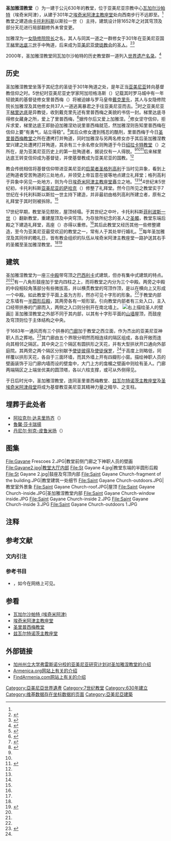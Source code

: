 {{Infobox religious building
|building_name           = 圣加雅涅教堂
|specifications          =
|capacity                =
|length                  =
|width                   =
|width_nave              =
|height_max              =
|dome_quantity           =
|dome_height_outer       =
|dome_height_inner       =
|dome_dia_outer          =
|dome_dia_inner          =
|spire_quantity          =
|year_completed          =
|spire_height            =
|materials               =
|nrhp                    =
|added                   =
|refnum                  =
|designated              =
 |designation1            = WHS
 |designation1_offname    = Cathedral and Churches of Echmiatsin and the [[兹瓦尔特诺茨主教座堂|Archaeological Site of Zvartnots]]{{language icon|en}}
 |designation1_date       = 2000年 <small>（第24届[[世界遗产委员会|大会]]）</small>
 |designation1_type       = [[世界遗产#文化遗产|文]]
 |designation1_criteria   = (ii) (iii)
 |designation1_number     = [https://whc.unesco.org/en/list/1011 1011-002]
 |designation1_free1name  = 地区
 |designation1_free1value = [[亚洲和太平洋地区世界遗产列表|亚洲和太平洋地区]]
|construction_cost       = 
|groundbreaking          = 630年
|image                   = Surb Gayane Church.JPG
|sector                  =
|alt                     = 
|caption                 = 圣加雅涅教堂
|map_type                = Armenia
|map_size                = 275
|location                = {{ARM}}[[阿尔马维尔省|阿尔马维尔省]][[瓦加尔沙帕特|瓦加尔沙帕特]]（埃奇米阿津）
|coordinates             = {{coord|40.157419|44.291986|display=inline,title}}
|religious_affiliation   = [[亚美尼亚使徒教会|亚美尼亚使徒教会]]
|rite                    = 
|district                = 
|facade_direction        = 
|cercle                  = 
|municipality            = 
|consecration_year       = 
|status                  = 
|functional_status       = 保存良好，仍在使用<ref name=Fresno>{{Cite web|url=http://fresnostate.edu/artshum/armenianstudies/resources/gayane.html|title=Gayane|publisher=College of Arts and Humanities, Fresno State|accessdate=2021-01-18|archive-date=2020-02-25|archive-url=https://web.archive.org/web/20200225195715/http://fresnostate.edu/artshum/armenianstudies/resources/gayane.html|dead-url=no}}</ref>
|heritage_designation    =
|leadership              =
|website                 =
|architecture            = yes
|architect               = 
|architecture_type       = 
|architecture_style      = [[亚美尼亚式建筑|亚美尼亚式建筑]]
|general_contractor      = 
}}
'''圣加雅涅教堂'''（{{Lang-hy|Սուրբ Գայանե եկեղեցի|translit=Sowrb Gayane  ekeġec'i}}{{NoteTag|本文中亚美尼亚语的转写采用[[ISO_9985|ISO 9985]]之规范。}}）为一建于公元630年{{NoteTag|实际上于其地先有一更早之礼拜堂，详见“历史”节。}}的教堂，位于亚美尼亚宗教中心[[瓦加尔沙帕特|瓦加尔沙帕特]]（埃奇米阿津），从建于301年之[[埃奇米阿津主教座堂|埃奇米阿津主教座堂]]处向西南步行不远即至。<ref name=Fresno />教堂之建造由[[卡托利科斯|卡托利科斯]]以斯拉一世（{{Lang-hy|Եզր Ա Փառաժնակերտցի|translit=Ezr I P'aṙažnakertc'i|link=no}}{{NoteTag|亚美尼亚语用字母表顺序而非罗马数字表示排序，此处“Ezr I”直接以亚美尼亚字母转写则为“Ezr A”，后同。}}）主持，建筑设计除1652年之对其穹顶及部分天花进行局部翻修外未曾变更。

加雅涅为一[[女隐修院院长|女隐修院院长]]之名，其人与同其一道之一群修女于301年在亚美尼亚国王[[梯里达底三世_(亚美尼亚)|梯里达底三世]]手中殉道，后来成为[[亚美尼亚使徒教会|亚美尼亚使徒教会]]的[[基督教聖人|圣人]]。<ref>{{Cite web|url=http://66.208.37.78/index.jsp?sid=3&y=2009&m=5&d=10|title=Armenian Church|accessdate=2021-01-18|archive-date=2011-05-30|archive-url=https://web.archive.org/web/20110530223905/http://66.208.37.78/index.jsp?sid=3&y=2009&m=5&d=10|dead-url=yes}}</ref><ref>{{Cite web|url=http://www.calend.ru/holidays/0/0/2027/|language=ru|title=День памяти святой Гаянэ в Армении|accessdate=2021-01-18|archive-date=2020-09-19|archive-url=https://web.archive.org/web/20200919164245/https://www.calend.ru/holidays/0/0/2027/|dead-url=no}}</ref>

2000年，圣加雅涅教堂同瓦加尔沙帕特的历史教堂群一道列入[[世界遗产名录|世界遗产名录]]。<ref name=UNESCO>{{Cite web|url=http://whc.unesco.org/en/list/1011|title=Cathedral and Churches of Echmiatsin and the Archaeological Site of Zvartnots|publisher=UNESCO|accessdate=2021-01-18|archive-date=2018-12-26|archive-url=https://web.archive.org/web/20181226065311/http://whc.unesco.org/en/list/1011%20|dead-url=no}}</ref>

== 历史 ==
圣加雅涅教堂坐落于其纪念的圣徒于301年殉道之处，是年正当[[亚美尼亚|亚美尼亚]]转向基督教信仰之时。5世纪时亚美尼亚史学家阿加坦格洛斯（{{Lang-hy|Ագաթանգեղոս|translit=Agat'angeġos|link=no}}）记载其时罗马城中有一年轻貌美的基督徒修女里普西梅（{{Lang-hy|Հռիփսիմէ|translit=Hṙip'simē|link=no}}）将被迫嫁与罗马皇帝[[戴克里先|戴克里先]]，其人与女隐修院院长加雅涅及其他修女共37人一道逃离暴君之手往亚美尼亚而去。<ref name=ChurchGeorgia>{{Cite web|url=https://armenianchurch.ge/en/kalendar-prazdnikov/description-2/june/commemoration-of-st-gayane-and-her-companions|title=Commemoration of St. Gayane and her Companions|publisher=Diocese of Armenian Apostolic Orthodox Holy Church in Georgia|date=2020-03-29|accessdate=2021-01-19|archive-date=2020-09-29|archive-url=https://web.archive.org/web/20200929013109/https://armenianchurch.ge/en/kalendar-prazdnikov/description-2/june/commemoration-of-st-gayane-and-her-companions|dead-url=no}}</ref>时之亚美尼亚王[[梯里达底三世_(亚美尼亚)|梯里达底]]是异教徒，收到戴克里先述有里普西梅之美貌的书信一封。梯里达底寻得修女藏身之所，爱上了里普西梅，<ref name=Agathangelos>{{Cite web|url=http://www.vehi.net/istoriya/armenia/agathangelos/en/AGATHANGELOS.html|title=History of St. Gregory and the Conversion of Armenia|author=Agathangelos|translator=佚名|publisher={{lang|ru|ВѢхи}}|accessdate=2021-01-18|archive-date=2018-09-30|archive-url=https://web.archive.org/web/20180930174742/http://www.vehi.net/istoriya/armenia/agathangelos/en/AGATHANGELOS.html|dead-url=no}}</ref>据传尔后又爱上加雅涅。<ref name=TravelToArmenia>{{Cite web|url=https://traveltoarmenia.am/destination/st-gayane-church/|title=St. Gayane Church|publisher=Travel to Armenia|accessdate=2021-01-18|archive-date=2020-11-21|archive-url=https://web.archive.org/web/20201121031449/https://traveltoarmenia.am/destination/st-gayane-church/|dead-url=no}}</ref>修女坚守信仰，拒斥求爱，梯里达底王即胁迫加雅涅劝说里普西梅就范，然加雅涅则告知里普西梅在信仰上要“有勇气，站立得稳”。<ref name=Church>{{Cite web|url=https://armenianchurch.us/essential_grid/sts-hripsime-gayane-and-the-christian-maidens/|title=Sts. Hripsime, Gayane, and the Christian Maidens|publisher=The Armenian Church - Eastern Diocese of America|date=2017-01-26|accessdate=2021-01-18}}</ref>其后众修女遭到残忍的酷刑，里普西梅于今日[[圣里普西梅教堂|圣里普西梅教堂]]之所在遭拷打并殉道，同时加雅涅与另两名修女亦于其后圣加雅涅教堂兴建之处遭拷打并殉道，其余有三十余名修女则殉道于今日[[绍拉卡特教堂|绍拉卡特教堂]]（{{Lang-hy|Շողակաթ եկեղեցի|translit=Šoġakat' ekeġec'i|link=no}}{{NoteTag|{{Lang|hy|Շողակաթ}}大意为“降下的光束”，意指从天国降至随里普西梅殉道者之处的光<ref>{{Cite web|url=https://armeniadiscovery.com/en/articles/shoghakat-church|title=Shoghakat Church|author=Mirzoyan, Vera|publisher=Armenia Discovery|date=2019-08-28|accessdate=2021-01-18|archive-date=2020-11-07|archive-url=https://web.archive.org/web/20201107223603/https://armeniadiscovery.com/en/articles/shoghakat-church|dead-url=no}}</ref>}}）之所在，是为亚美尼亚历史上的第一批殉道者，据说仅有一人得脱。<ref name=ChurchGeorgia /><ref name=Church /><ref>{{Cite web|url=https://www.catholic.org/saints/saint.php?saint_id=4595|title=Saint Hripsime|publisher=Catholic Online|accessdate=2021-01-20|archive-date=2020-10-27|archive-url=https://web.archive.org/web/20201027100230/https://www.catholic.org/saints/saint.php?saint_id=4595|dead-url=no}}</ref>后来梯里达底王转变信仰成为基督徒，并使基督教成为亚美尼亚的国教。<ref name=Agathangelos />

教会传统相信将基督信仰带进亚美尼亚的[[圣格列高利_(启蒙者)|启蒙者圣格列高利]]于当时见异象，看到上述殉道者受苦殉道的三处地点，并领受上帝旨意在彼等地点建立礼拜堂；格列高利于异象中另见一处地方，则为今日[[埃奇米阿津主教座堂|埃奇米阿津主教座堂]]矗立之地。<ref name=Fresno /><ref name=Agathangelos />4世纪末5世纪初，卡托利科斯[[亚美尼亚的萨哈克|亚美尼亚的萨哈克]]（{{lang-hy|Սահակ Ա Պարթև|translit=Sahak I Part'ew|link=no}}{{NoteTag|“萨哈克”实为“以撒”（{{lang-hy|Իսահակ|translit=Isahak|link=no}}）在亚美尼亚语中的一变体。}}）修整了礼拜堂。然今日所见之教堂实于7世纪在卡托利科斯以斯拉一世主持下建造，并非最初由格列高利所建立者，原有之礼拜堂于其时则被拆除。<ref name=Fresno />

17世纪早期，教堂渐见颓败，屋顶倾塌。于其世纪之中叶，卡托利科斯[[菲利波斯一世|菲利波斯一世]]（{{lang-hy|Փիլիպոս Ա Աղբակեցի|translit=P'ilipos I Aġbakec'i|link=no}}）翻新教堂，重建屋顶及中央穹顶。为存放所纪念的圣人之[[圣髑|圣髑]]，教堂东端后殿之下建造礼拜堂，高座（{{lang-en|Bema}}{{NoteTag|指安置祭坛（{{lang-en|Altar}}）的高台区域，为教堂中[[圣所|圣所]]的组成部分。}}）亦得以重修。<ref name=Fresno />其后此教堂又经历其他一些修整建造，至今为亚美尼亚最受欢迎的教堂之一，常有人于其处举行婚礼。<ref name=TravelToArmenia />每年圣加雅涅及其同伴的瞻礼日，皆有教会组织的队伍从埃奇米阿津主教座堂一路护送其右手的圣髑至圣加雅涅教堂。<ref name=ChurchGeorgia /><ref>{{Cite web|url=https://theorthodoxchurch.info/blog/news/feast-of-saint-gayane-and-her-companions-celebrated-in-the-armenian-church/|title=Feast of Saint Gayane and Her Companions celebrated in the Armenian Church|publisher=OCP Pan-Orthodox Media Network|date=2009-06-14|accessdate=2021-01-19|archive-date=2021-01-27|archive-url=https://web.archive.org/web/20210127191631/https://theorthodoxchurch.info/blog/news/feast-of-saint-gayane-and-her-companions-celebrated-in-the-armenian-church/|dead-url=no}}</ref>

== 建筑 ==
圣加雅涅教堂为一座三[[中殿|中殿]]带穹顶之[[巴西利卡|巴西利卡]]式建筑，但亦有集中式建筑的特点。<ref name=Fresno /><ref name=TravelToArmenia />有一八角形鼓座加于堂内四柱之上，而将教堂之内分为三个中殿。两旁之中殿的中段相较角落部分有些微拔高，并以横贯教堂的穹顶作顶，是以在横向上又形成一个中殿。如此教堂于平面上虽为方形，然亦可见十字形的形象。<ref name=Fresno />于教堂内部之东墙有一[[半圆形后殿|半圆形后殿]]，其两旁各有一矩形室。引向教堂内部者有三处入口，主入口经带拱券的门廊而入，两侧之入口则分别开在南北墙上。
[[File:Gayane_Tympanum_Fresco.JPG|右]]上描绘圣人的壁画]]
圣加雅涅教堂之外部不同于其内部，以其有十字形平面的[[山墙|山墙]]屋顶，而鼓座及穹顶则位于主体结构之中央。

于1683年一通风而有三个拱券的[[门廊|门廊]]加于教堂之西立面，作为杰出的亚美尼亚神职人员之葬地。<ref>{{Cite web|url=https://araratour.com/surb-gayane-church|title=Saint Gayane Church|publisher=Arara|accessdate=2021-01-18}}</ref>其门廊由五个界限分明然而相连续的隔区组成，各自开敞而连向其相邻之隔区。其中央之三个隔区有圆拱形之天花，并有大型拱状开口通向外部庭院。其两旁之两个隔区分别献予[[使徒彼得|使徒彼得]]及[[使徒保罗|使徒保罗]]，<ref name=UNESCO />于高度上则略低，同样覆以拱形天花，各自于三面环墙，而其外墙上开有四瓣形小窗。描绘神职人员的壁画装饰于沿门廊内墙而设的壁龛中，大门上方的龛楣之壁画中则绘有圣人。门廊两端隔区之上端坐优美的圆顶塔，各以六柱支撑，或可从外侧得见。

于日后时光中，圣加雅涅教堂，连同圣里普西梅教堂、[[兹瓦尔特诺茨主教座堂|兹瓦尔特诺茨主教座堂]]及[[埃奇米阿津主教座堂|圣埃奇米阿津母堂]]将成为基督教亚美尼亚其精神力量之精华、之支柱。

== 埋葬于此处者 ==
* [[阿拉克尔·达夫里热齐|阿拉克尔·达夫里热齐]]（{{lang-hy|Առաքել Դավրիժեցի|translit=Aṙak'el Davrižec'i|link=no}}）
* [[魯馨·莎卡瑞揚|魯馨·莎卡瑞揚]]
* [[丹尼尔·别克-皮鲁米扬|丹尼尔·别克-皮鲁米扬]]（{{lang-hy|Դանիել Բեկ-Փիրումյան|translit=Daniel Bek'-P'irowmyan|link=no}}）

== 图集 ==
<gallery>
File:Gayane Frescoes 2.JPG|教堂前侧门廊之下神职人员的壁画
File:Gayane2.jpg|教堂大厅内部
File:St Gayane 4.jpg|教堂东端的半圆形后殿
File:St Gayane 2.jpg|鼓座及穹顶内部
File:Saint Gayane Church-fragment of the building.JPG|教堂建筑一处细节
File:Saint Gayane Church-outdoors.JPG|教堂室外景象
File:Saint Gayane Church-roof.JPG|屋顶
File:Saint Gayane Church-inside.JPG|圣加雅涅教堂内部
File:Saint Gayane Church-window inside.JPG
File:Saint Gayane Church-inside 2.JPG
File:Saint Gayane Church-inside 3.JPG
File:Saint Gayane Church-outdoors 1.JPG
</gallery>

== 注释 ==
{{NoteFoot|30em}}

== 参考文献 ==
=== 文内引注 ===
{{Reflist|30em}}

=== 参考书目 ===
* {{Cite book|first=Brady|last=Kiesling|title=Rediscovering Armenia: Guide|page=34|url=http://www.armeniapedia.org/wiki/Rediscovering_Armenia_Guidebook-_Armavir_Marz|access-date=2021-01-18|archive-date=2020-10-20|archive-url=https://web.archive.org/web/20201020034218/http://www.armeniapedia.org/wiki/Rediscovering_Armenia_Guidebook-_Armavir_Marz|dead-url=no}}，如今在网络上可见。

== 参看 ==
{{Portal|世界遗产|亚美尼亚|建筑}}
* [[瓦加尔沙帕特|瓦加尔沙帕特 (埃奇米阿津)]]
* [[埃奇米阿津主教座堂|埃奇米阿津主教座堂]]
* [[圣里普西梅教堂|圣里普西梅教堂]]
* [[兹瓦尔特诺茨主教座堂|兹瓦尔特诺茨主教座堂]]

== 外部链接 ==
* [http://fresnostate.edu/artshum/armenianstudies/resources/gayane.html 加州州立大学弗雷斯诺分校的亚美尼亚研究计划对圣加雅涅教堂的介绍] {{Wayback|url=http://fresnostate.edu/artshum/armenianstudies/resources/gayane.html |date=20200225195715 }}
* [http://www.armenica.org/cgi-bin/armenica.cgi?=2=ba=1====baz0002=== Armenica.org网站上有关的介绍] {{Wayback|url=http://www.armenica.org/cgi-bin/armenica.cgi?=2=ba=1====baz0002=== |date=20160307133825 }}
* [http://www.findarmenia.com/eng/sights/gayane/ FindArmenia.com网站上有关的介绍] {{Wayback|url=http://www.findarmenia.com/eng/sights/gayane/ |date=20101124032517 }}

{{亚美尼亚世界遗产}}

[[Category:亞美尼亞世界遺產|Category:亞美尼亞世界遺產]]
[[Category:7世纪教堂|Category:7世纪教堂]]
[[Category:630年建立|Category:630年建立]]
[[Category:维基数据存在坐标数据的页面|Category:维基数据存在坐标数据的页面]]
[[Category:亞美尼亞建築|Category:亞美尼亞建築]]
